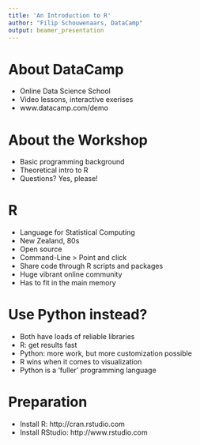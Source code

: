 ```yaml
---
title: 'An Introduction to R'
author: "Filip Schouwenaars, DataCamp"
output: beamer_presentation
---
```


# About DataCamp

- Online Data Science School
- Video lessons, interactive exerises
- www.datacamp.com/demo

# About the Workshop

- Basic programming background
- Theoretical intro to R
- Questions? Yes, please!

# R

- Language for Statistical Computing
- New Zealand, 80s
- Open source
- Command-Line > Point and click
- Share code through R scripts and packages
- Huge vibrant online community
- Has to fit in the main memory

# Use Python instead?

- Both have loads of reliable libraries
- R: get results fast
- Python: more work, but more customization possible
- R wins when it comes to visualization
- Python is a 'fuller' programming language

# Preparation

- Install R: http://cran.rstudio.com
- Install RStudio: http://www.rstudio.com

